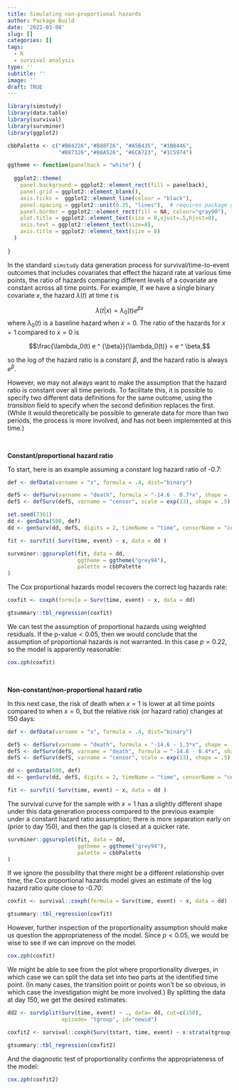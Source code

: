 ```yaml
---
title: Simulating non-proportional hazards
author: Package Build
date: '2022-03-08'
slug: []
categories: []
tags:
  - R
  - survival analysis
type: ''
subtitle: ''
image: ''
draft: TRUE
---
```


```r
library(simstudy)
library(data.table)
library(survival)
library(survminer)
library(ggplot2)
```

```r
cbbPalette <- c("#B84226","#B88F26", "#A5B435", "#1B8446",
                "#B87326","#B8A526", "#6CA723", "#1C5974") 

ggtheme <- function(panelback = "white") {
  
  ggplot2::theme(
    panel.background = ggplot2::element_rect(fill = panelback),
    panel.grid = ggplot2::element_blank(),
    axis.ticks =  ggplot2::element_line(colour = "black"),
    panel.spacing = ggplot2::unit(0.25, "lines"),  # requires package grid
    panel.border = ggplot2::element_rect(fill = NA, colour="gray90"), 
    plot.title = ggplot2::element_text(size = 8,vjust=.5,hjust=0),
    axis.text = ggplot2::element_text(size=8),
    axis.title = ggplot2::element_text(size = 8)
  )  
  
}
```

In the standard `simstudy` data generation process for survival/time-to-event outcomes that includes covariates that effect the hazard rate at various time points, the ratio of hazards comparing different levels of a covariate are constant across all time points. For example, if we have a single binary covariate $x$, the hazard $\lambda(t)$ at time $t$ is

$$\lambda(t|x) = \lambda_0(t) e ^ {\beta x}$$ 
where $\lambda_0(t)$ is a baseline hazard when $x=0$. The ratio of the hazards for $x=1$ compared to $x=0$ is

$$\frac{\lambda_0(t) e ^ {\beta}}{\lambda_0(t)} = e ^ \beta,$$

so the log of the hazard ratio is a constant $\beta$, and the hazard ratio is always $e^\beta$.

However, we may not always want to make the assumption that the hazard ratio is constant over all time periods. To facilitate this, it is possible to specify two different data definitions for the same outcome, using the *transition* field to specify when the second definition replaces the first. (While it would theoretically be possible to generate data for more than two periods, the process is more involved, and has not been implemented at this time.)

<br>

**Constant/proportional hazard ratio**

To start, here is an example assuming a constant log hazard ratio of -0.7:

```r
def <- defData(varname = "x", formula = .4, dist="binary")

defS <- defSurv(varname = "death", formula = "-14.6 - 0.7*x", shape = .35)
defS <- defSurv(defS, varname = "censor", scale = exp(13), shape = .5)

set.seed(7361)
dd <- genData(500, def)
dd <- genSurv(dd, defS, digits = 2, timeName = "time", censorName = "censor")

fit <- survfit( Surv(time, event) ~ x, data = dd )
```

```r
survminer::ggsurvplot(fit, data = dd, 
                      ggtheme = ggtheme("grey94"),
                      palette = cbbPalette
)
```

The Cox proportional hazards model recovers the correct log hazards rate:

```r
coxfit <- coxph(formula = Surv(time, event) ~ x, data = dd)
```

```r
gtsummary::tbl_regression(coxfit)
```

We can test the assumption of proportional hazards using weighted residuals. If the $\text{p-value} < 0.05$, then we would conclude that the assumption of proportional hazards is not warranted. In this case $p = 0.22$, so the model is apparently reasonable:

```r
cox.zph(coxfit)
```

<br>

**Non-constant/non-proportional hazard ratio**

In this next case, the risk of death when $x=1$ is lower at all time points compared to when $x=0$, but the relative risk (or hazard ratio) changes at 150 days:

```r
def <- defData(varname = "x", formula = .4, dist="binary")

defS <- defSurv(varname = "death", formula = "-14.6 - 1.3*x", shape = .35, transition = 0)
defS <- defSurv(defS, varname = "death", formula = "-14.6 - 0.4*x", shape = .35, transition = 150)
defS <- defSurv(defS, varname = "censor", scale = exp(13), shape = .5)

dd <- genData(500, def)
dd <- genSurv(dd, defS, digits = 2, timeName = "time", censorName = "censor")

fit <- survfit( Surv(time, event) ~ x, data = dd )
```

The survival curve for the sample with $x=1$ has a slightly different shape under this data generation process compared to the previous example under a constant hazard ratio assumption; there is more separation early on (prior to day 150), and then the gap is closed at a quicker rate.

```r
survminer::ggsurvplot(fit, data = dd, 
                      ggtheme = ggtheme("grey94"),
                      palette = cbbPalette
)
```

If we ignore the possibility that there might be a different relationship over time, the Cox proportional hazards model gives an estimate of the log hazard ratio quite close to -0.70:

```r
coxfit <- survival::coxph(formula = Surv(time, event) ~ x, data = dd)
```


```r
gtsummary::tbl_regression(coxfit)
```

However, further inspection of the proportionality assumption should make us question the appropriateness of the model. Since $p<0.05$, we would be wise to see if we can improve on the model.

```r
cox.zph(coxfit)
```

We might be able to see from the plot where proportionality diverges, in which case we can split the data set into two parts at the identified time point. (In many cases, the transition point or points won't be so obvious, in which case the investigation might be more involved.) By splitting the data at day 150, we get the desired estimates:

```r
dd2 <- survSplit(Surv(time, event) ~ ., data= dd, cut=c(150),
                 episode= "tgroup", id="newid")

coxfit2 <- survival::coxph(Surv(tstart, time, event) ~ x:strata(tgroup), data=dd2)
```

```r
gtsummary::tbl_regression(coxfit2)
```

And the diagnostic test of proportionality confirms the appropriateness of the model:

```r
cox.zph(coxfit2)
```

